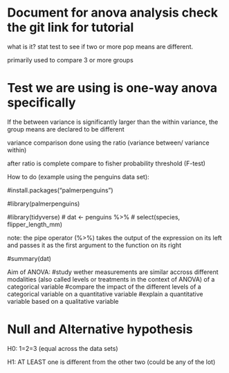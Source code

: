 # Document for anova analysis check the git link for tutorial

what is it? stat test to see if two or more pop means are different.

primarily used to compare 3 or more groups

# Test we are using is one-way anova specifically

If the between variance is significantly larger than the within variance, the group means are declared to be different

variance comparison done using the ratio (variance between/ variance within)

after ratio is complete compare to fisher probability threshold (F-test)

How to do (example using the penguins data set):

#install.packages("palmerpenguins")

#library(palmerpenguins)

#library(tidyverse) \# dat \<- penguins %\>% \# select(species, flipper_length_mm)

note: the pipe operator (%\>%) takes the output of the expression on its left and passes it as the first argument to the function on its right

#summary(dat)

Aim of ANOVA: #study wether measurements are similar accross different modalities (also called levels or treatments in the context of ANOVA) of a categorical variable #compare the impact of the different levels of a categorical variable on a quantitative variable #explain a quantitative variable based on a qualitative variable

# Null and Alternative hypothesis

H0: 1=2=3 (equal across the data sets)

H1: AT LEAST one is different from the other two (could be any of the lot)



